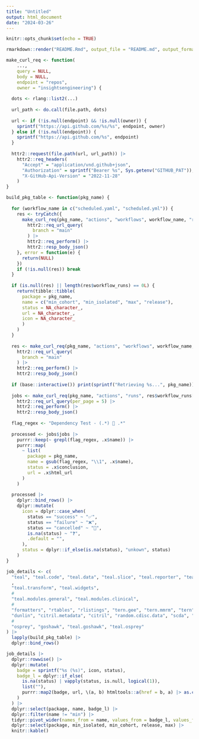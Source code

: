 ```yaml
---
title: "Untitled"
output: html_document
date: "2024-03-26"
---
```


```r
knitr::opts_chunk$set(echo = TRUE)
```

```r
rmarkdown::render("README.Rmd", output_file = "README.md", output_format = "md_document")
```


```r
make_curl_req <- function(
    ..., 
    query = NULL, 
    body = NULL, 
    endpoint = "repos", 
    owner = "insightsengineering") {
  
  dots <- rlang::list2(...)
  
  url_path <- do.call(file.path, dots)
  
  url <- if (!is.null(endpoint) && !is.null(owner)) {
    sprintf("https://api.github.com/%s/%s", endpoint, owner)
  } else if (!is.null(endpoint)) {
    sprintf("https://api.github.com/%s", endpoint)
  }
  
  httr2::request(file.path(url, url_path)) |> 
    httr2::req_headers(
      "Accept" = "application/vnd.github+json",
      "Authorization" = sprintf("Bearer %s", Sys.getenv("GITHUB_PAT")),
      "X-GitHub-Api-Version" = "2022-11-28"
    )
}

build_pkg_table <- function(pkg_name) {
  
  for (workflow_name in c("scheduled.yaml", "scheduled.yml")) {
    res <- tryCatch({
      make_curl_req(pkg_name, "actions", "workflows", workflow_name, "runs") |> 
        httr2::req_url_query(
          branch = "main"
        ) |> 
        httr2::req_perform() |> 
        httr2::resp_body_json()
    }, error = function(e) {
      return(NULL)
    })
    if (!is.null(res)) break
  }
  
  if (is.null(res) || length(res$workflow_runs) == 0L) {
    return(tibble::tibble(
      package = pkg_name,
      name = c("min_cohort", "min_isolated", "max", "release"),
      status = NA_character_,
      url = NA_character_,
      icon = NA_character_
      )
    )
  }
  
  res <- make_curl_req(pkg_name, "actions", "workflows", workflow_name, "runs") |> 
    httr2::req_url_query(
      branch = "main"
    ) |> 
    httr2::req_perform() |> 
    httr2::resp_body_json()
  
  if (base::interactive()) print(sprintf("Retrieving %s...", pkg_name))
  
  jobs <- make_curl_req(pkg_name, "actions", "runs", res$workflow_runs[[1]]$id, "jobs") |> 
    httr2::req_url_query(per_page = 5) |> 
    httr2::req_perform() |> 
    httr2::resp_body_json()
  
  flag_regex <- "Dependency Test - (.*) 🔢 .*"
  
  processed <- jobs$jobs |> 
    purrr::keep(~ grepl(flag_regex, .x$name)) |> 
    purrr::map(
      ~ list(
        package = pkg_name,
        name = gsub(flag_regex, "\\1", .x$name), 
        status = .x$conclusion, 
        url = .x$html_url
      )
    )
  
  processed |> 
    dplyr::bind_rows() |>
    dplyr::mutate(
      icon = dplyr::case_when(
        status == "success" ~ "✅",
        status == "failure" ~ "❌",
        status == "cancelled" ~ "🚫",
        is.na(status) ~ "❓",
        .default = "",
      ),
      status = dplyr::if_else(is.na(status), "unkown", status)
    )
}
```

```r
job_details <- c(
  "teal", "teal.code", "teal.data", "teal.slice", "teal.reporter", "teal.logger"
  ,
  "teal.transform", "teal.widgets",
  #
  "teal.modules.general", "teal.modules.clinical",
  #
  "formatters", "rtables", "rlistings", "tern.gee", "tern.mmrm", "tern", "chevron",
  "dunlin", "citril.metadata", "citril", "random.cdisc.data", "scda", "scda.2022",
  #
  "osprey", "goshawk", "teal.goshawk", "teal.osprey"
) |> 
  lapply(build_pkg_table) |> 
  dplyr::bind_rows()
```


```r
job_details |> 
  dplyr::rowwise() |> 
  dplyr::mutate(
    badge = sprintf("%s (%s)", icon, status),
    badge_l = dplyr::if_else(
      is.na(status) | vapply(status, is.null, logical(1)), 
      list(""), 
      purrr::map2(badge, url, \(a, b) htmltools::a(href = b, a) |> as.character())
    )
  ) |> 
  dplyr::select(package, name, badge_l) |> 
  dplyr::filter(name != "min") |> 
  tidyr::pivot_wider(names_from = name, values_from = badge_l, values_fill = list("")) |> 
  dplyr::select(package, min_isolated, min_cohort, release, max) |> 
  knitr::kable()
```

